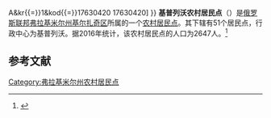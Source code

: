 {{Infobox Settlement
| official_name = 基普列沃农村居民点
| native_name = Кипревское сельское поселение
| settlement_type = [[农村居民点|农村居民点]]
| subdivision_type = [[国家|国家]]
| subdivision_type1 = [[州_(俄罗斯)|州]]
| subdivision_type2 = [[区_(苏联)|区]]
| subdivision_name = {{RUS}}
| subdivision_name1 = [[弗拉基米尔州|弗拉基米尔州]]
| subdivision_name2 = [[基尔扎奇区|基尔扎奇区]]
| seat_type = 行政中心
| seat = 基普列沃
| population_as_of=2016
| population_footnotes = <ref name=stat />
| population_total = 2647
| coordinates_display = inline,title
| latd = 56.2388888888889 | latm =  | lats =  | latNS = N
| longd = 38.985 | longm =  | longs =  | longEW = E
| timezone = [[莫斯科时间|MSK]]
| utc_offset = +3
| blank_name = [[俄罗斯市政土地区划代码|OKTMO编码]]
| blank_info = [http://classif.spb.ru/classificators/view/tma.php?st{{=}}A&kr{{=}}1&kod{{=}}17630420 17630420]
}}
'''基普列沃农村居民点'''（{{lang-ru|Кипревское сельское поселение}}）是[[俄罗斯联邦|俄罗斯联邦]][[弗拉基米尔州|弗拉基米尔州]][[基尔扎奇区|基尔扎奇区]]所属的一个[[农村居民点|农村居民点]]。其下辖有51个居民点，行政中心为基普列沃。据2016年统计，该农村居民点的人口为2647人。<ref name=stat>{{cite web | url = http://www.gks.ru/free_doc/doc_2016/bul_dr/mun_obr2016.rar | title = Численность населения Российской Федерации по муниципальным образованиям на 1 января 2016 года | language = ru | accessdate = 2016-12-18 | archive-date = 2019-05-13 | archive-url = https://web.archive.org/web/20190513150350/http://www.gks.ru/free_doc/doc_2016/bul_dr/mun_obr2016.rar | dead-url = no }}</ref>

== 参考文献 ==
{{reflist}}

{{Russia-stub}}

[[Category:弗拉基米尔州农村居民点|Category:弗拉基米尔州农村居民点]]